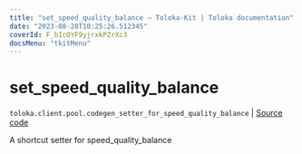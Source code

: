 ```yaml
---
title: "set_speed_quality_balance — Toloka-Kit | Toloka documentation"
date: "2023-08-28T10:25:26.512345"
coverId: F_bIcOYF9yjrxkPZrXc3
docsMenu: "tkitMenu"
---
```


# set_speed_quality_balance

`toloka.client.pool.codegen_setter_for_speed_quality_balance` | [Source code](https://github.com/Toloka/toloka-kit/blob/v1.2.1/src/client/pool/__init__.py#L0)

A shortcut setter for speed_quality_balance